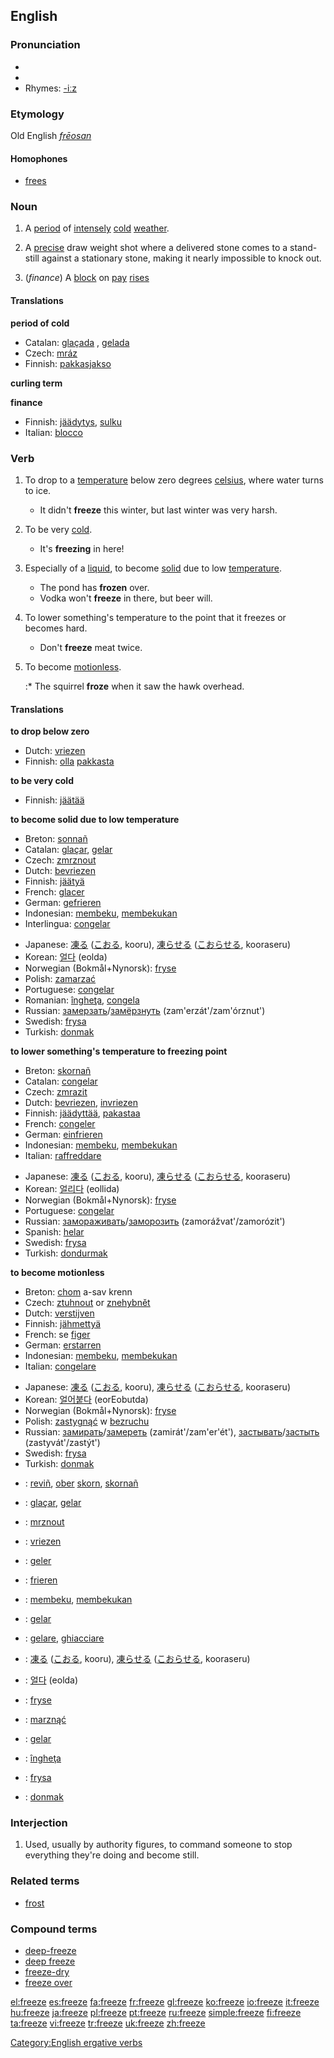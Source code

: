 ==English==

===Pronunciation===
*{{SAMPA|/"fri:z/}}
*{{IPA|/ˈfriːz/}}
*Rhymes: [[Rhymes:English:-iːz|-iːz]]

===Etymology===
Old English ''[[frēosan]]''

====Homophones====
*[[frees]]

===Noun===
{{en-noun}}

# A [[period]] of [[intensely]] [[cold]] [[weather]].
# {{curling}} A [[precise]] draw weight shot where a delivered stone comes to a stand-still against a stationary stone, making it nearly impossible to knock out.
#(''finance'') A [[block]] on [[pay]] [[rise]]s

====Translations====
'''period of cold'''
{{top}}
*Catalan: [[glaçada]] {{f}}, [[gelada]] {{f}}
*Czech: [[mráz]] {{m}}
*Finnish: [[pakkasjakso]]
{{bottom}}

'''curling term'''

'''finance'''
{{top}}
*Finnish: [[jäädytys]], [[sulku]]
*Italian: [[blocco]] {{m}}
{{bottom}}

===Verb===
{{en-verb|freezes|freezing|froze|frozen}}

# {{intransitive}} To drop to a [[temperature]] below zero degrees [[celsius]], where water turns to ice.
#* It didn't '''freeze''' this winter, but last winter was very harsh.
# {{cattag|intransitive|informal}} To be very [[cold]].
#* It's '''freezing''' in here!
# {{intransitive}} Especially of a [[liquid]], to become [[solid]] due to low [[temperature]].
#* The pond has '''frozen''' over.
#* Vodka won't '''freeze''' in there, but beer will.
# {{transitive}} To lower something's temperature to the point that it freezes or becomes hard.
#* Don't '''freeze''' meat twice.
# {{intransitive}} To become [[motionless]].
#:* The squirrel '''froze''' when it saw the hawk overhead.

====Translations====
'''to drop below zero'''
{{top}}
*Dutch: [[vriezen]]
*Finnish: [[olla]] [[pakkanen|pakkasta]]
{{bottom}}

'''to be very cold'''
{{top}}
*Finnish: [[jäätää]]
{{bottom}}

'''to become solid due to low temperature'''
{{top}}
*Breton: [[sonnañ]]
*Catalan: [[glaçar]], [[gelar]]
*Czech: [[zmrznout]]
*Dutch: [[bevriezen]]
*Finnish: [[jäätyä]]
*French: [[glacer]]
*German: [[gefrieren]]
*Indonesian: [[beku|membeku]], [[beku|membekukan]]
*Interlingua: [[congelar]]
{{mid}}
*Japanese: [[凍る]] ([[こおる]], kooru), [[凍らせる]] ([[こおらせる]], kooraseru)
*Korean: [[얼다]] (eolda)
*Norwegian (Bokmål+Nynorsk): [[fryse]]
*Polish: [[zamarzać]]
*Portuguese: [[congelar]]
*Romanian: [[îngheţa]], [[congela]]
*Russian: [[замерзать]]/[[замёрзнуть]] (zam'erzát'/zam'órznut')
*Swedish: [[frysa]]
*Turkish: [[donmak]]
{{bottom}}

'''to lower something's temperature to freezing point'''
{{top}}
*Breton: [[skornañ]]
*Catalan: [[congelar]]
*Czech: [[zmrazit]]
*Dutch: [[bevriezen]], [[invriezen]]
*Finnish: [[jäädyttää]], [[pakastaa]]
*French: [[congeler]]
*German: [[einfrieren]]
*Indonesian: [[beku|membeku]], [[beku|membekukan]]
*Italian: [[raffreddare]]
{{mid}}
*Japanese: [[凍る]] ([[こおる]], kooru), [[凍らせる]] ([[こおらせる]], kooraseru)
*Korean: [[얼리다]] (eollida)
*Norwegian (Bokmål+Nynorsk): [[fryse]]
*Portuguese: [[congelar]]
*Russian: [[замораживать]]/[[заморозить]] (zamorážvat'/zamorózit')
*Spanish: [[helar]]
*Swedish: [[frysa]]
*Turkish: [[dondurmak]]
{{bottom}}

'''to become motionless'''
{{top}}
*Breton: [[chom]] a-sav krenn
*Czech: [[ztuhnout]] or [[znehybnět]]
*Dutch: [[verstijven]]
*Finnish: [[jähmettyä]]
*French: se [[figer]]
*German: [[erstarren]]
*Indonesian: [[beku|membeku]], [[beku|membekukan]]
*Italian: [[congelare]]
{{mid}}
*Japanese: [[凍る]] ([[こおる]], kooru), [[凍らせる]] ([[こおらせる]], kooraseru)
*Korean: [[얼어붙다]] (eorEobutda)
*Norwegian (Bokmål+Nynorsk): [[fryse]]
*Polish: [[zastygnąć]] w [[bezruchu]]
*Russian: [[замирать]]/[[замереть]] (zamirát'/zam'er'ét'), [[застывать]]/[[застыть]] (zastyvát'/zastýt')
*Swedish: [[frysa]]
*Turkish: [[donmak]]
{{bottom}}

{{checktrans}}
*{{ttbc|Breton}}: [[reviñ]], [[ober]] [[skorn]], [[skornañ]]
*{{ttbc|Catalan}}: [[glaçar]], [[gelar]]
*{{ttbc|Czech}}: [[mrznout]]
*{{ttbc|Dutch}}: [[vriezen]]
*{{ttbc|French}}: [[geler]]
*{{ttbc|German}}: [[frieren]]
*{{ttbc|Indonesian}}: [[beku|membeku]], [[beku|membekukan]]
*{{ttbc|Interlingua}}: [[gelar]]
*{{ttbc|Italian}}: [[gelare]], [[ghiacciare]]
*{{ttbc|Japanese}}: [[凍る]] ([[こおる]], kooru), [[凍らせる]] ([[こおらせる]], kooraseru)
*{{ttbc|Korean}}: [[얼다]] (eolda)  
*{{ttbc|Norwegian (Bokmål+Nynorsk)}}: [[fryse]]
*{{ttbc|Polish}}: [[marznąć]]
*{{ttbc|Portuguese}}: [[gelar]]
*{{ttbc|Romanian}}: [[îngheţa]]
*{{ttbc|Swedish}}: [[frysa]]
*{{ttbc|Turkish}}: [[donmak]]

===Interjection===
{{en-interjection}}
# {{idiom}} Used, usually by authority figures, to command someone to stop everything they're doing and become still.

===Related terms===
*[[frost]]

===Compound terms===
*[[deep-freeze]]
*[[deep freeze]]
*[[freeze-dry]]
*[[freeze over]]

[[Category:English ergative verbs]]

[[el:freeze]]
[[es:freeze]]
[[fa:freeze]]
[[fr:freeze]]
[[gl:freeze]]
[[ko:freeze]]
[[io:freeze]]
[[it:freeze]]
[[hu:freeze]]
[[ja:freeze]]
[[pl:freeze]]
[[pt:freeze]]
[[ru:freeze]]
[[simple:freeze]]
[[fi:freeze]]
[[ta:freeze]]
[[vi:freeze]]
[[tr:freeze]]
[[uk:freeze]]
[[zh:freeze]]